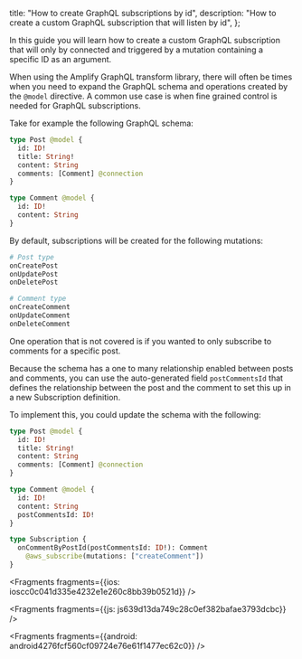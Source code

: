   title: "How to create GraphQL subscriptions by id",
  description: "How to create a custom GraphQL subscription that will listen by id",
};



In this guide you will learn how to create a custom GraphQL subscription that will only by connected and triggered by a mutation containing a specific ID as an argument.

When using the Amplify GraphQL transform library, there will often be times when you need to expand the GraphQL schema and operations created by the `@model` directive. A common use case is when fine grained control is needed for GraphQL subscriptions.

Take for example the following GraphQL schema:

```graphql
type Post @model {
  id: ID!
  title: String!
  content: String
  comments: [Comment] @connection
}

type Comment @model {
  id: ID!
  content: String
}
```

By default, subscriptions will be created for the following mutations:

```graphql
# Post type
onCreatePost
onUpdatePost
onDeletePost

# Comment type
onCreateComment
onUpdateComment
onDeleteComment
```

One operation that is not covered is if you wanted to only subscribe to comments for a specific post.

Because the schema has a one to many relationship enabled between posts and comments, you can use the auto-generated field `postCommentsId` that defines the relationship between the post and the comment to set this up in a new Subscription definition.

To implement this, you could update the schema with the following:

```graphql
type Post @model {
  id: ID!
  title: String!
  content: String
  comments: [Comment] @connection
}

type Comment @model {
  id: ID!
  content: String
  postCommentsId: ID!
}

type Subscription {
  onCommentByPostId(postCommentsId: ID!): Comment
    @aws_subscribe(mutations: ["createComment"])
}

```




<Fragments fragments={{ios: ioscc0c041d335e4232e1e260c8bb39b0521d}} />



<Fragments fragments={{js: js639d13da749c28c0ef382bafae3793dcbc}} />



<Fragments fragments={{android: android4276fcf560cf09724e76e61f1477ec62c0}} />
